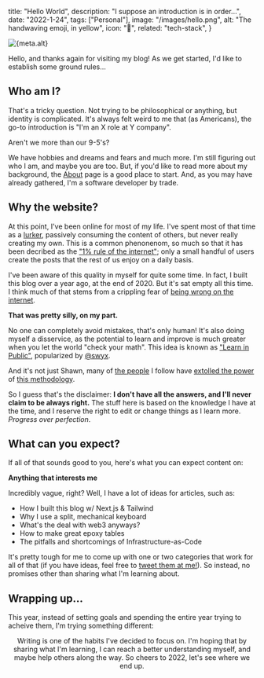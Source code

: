 <!-- Post metadata -->


  title: "Hello World",
  description: "I suppose an introduction is in order...",
  date: "2022-1-24",
  tags: ["Personal"],
  image: "/images/hello.png",
  alt: "The handwaving emoji, in yellow",
  icon: "👋",
  related: "tech-stack",
}


<div className="flex justify-center">
  <Image
    width={1024}
    height={512}
    src={banner}
    alt={meta.alt}
    placeholder="blur"
    priority
  />
</div>

<!-- Post content -->

Hello, and thanks again for visiting my blog!  As we get started, I'd like to establish some ground rules...

## Who am I?

That's a tricky question.  Not trying to be philosophical or anything, but identity is complicated.  It's always felt weird to me that (as Americans), the go-to introduction is "I'm an X role at Y company".

Aren't we more than our 9-5's?

We have hobbies and dreams and fears and much more.  I'm still figuring out who I am, and maybe you are too.  But, if you'd like to read more about my background, the [About](/about) page is a good place to start.  And, as you may have already gathered, I'm a software developer by trade.

## Why the website?

At this point, I've been online for most of my life.  I've spent most of that time as a [lurker](https://en.wikipedia.org/wiki/Lurker), passively consuming the content of others, but never really creating my own.  This is a common phenonenom, so much so that it has been decribed as the ["1% rule of the internet"](<https://en.wikipedia.org/wiki/1%25_rule_(Internet_culture)>); only a small handful of users create the posts that the rest of us enjoy on a daily basis.

I've been aware of this quality in myself for quite some time.  In fact, I built this blog over a year ago, at the end of 2020. But it's sat empty all this time.  I think much of that stems from a crippling fear of [being wrong on the internet](https://xkcd.com/386/).

**That was pretty silly, on my part.**

No one can completely avoid mistakes, that's only human!  It's also doing myself a disservice, as the potential to learn and improve is much greater when you let the world "check your math".  This idea is known as ["Learn in Public"](https://www.swyx.io/learn-in-public/), popularized by [@swyx](https://twitter.com/swyx).

And it's not just Shawn, many of [the people](https://twitter.com/Stammy/status/1393217964841787397) I follow have [extolled the power](https://www.fabrizio.so/notes/grow-on-twitter) of [this methodology](https://twitter.com/SimonHoiberg/status/1452218476807000067).

So I guess that's the disclaimer: **I don't have all the answers, and I'll never claim to be always right.**  The stuff here is based on the knowledge I have at the time, and I reserve the right to edit or change things as I learn more.  _Progress over perfection_.

## What can you expect?

If all of that sounds good to you, here's what you can expect content on:

**Anything that interests me**

Incredibly vague, right?  Well, I have a lot of ideas for articles, such as:

* How I built this blog w/ Next.js & Tailwind
* Why I use a split, mechanical keyboard
* What's the deal with web3 anyways?
* How to make great epoxy tables
* The pitfalls and shortcomings of Infrastructure-as-Code

It's pretty tough for me to come up with one or two categories that work for all of that (if you have ideas, feel free to [tweet them at me!](https://twitter.com/maxpetretta)).  So instead, no promises other than sharing what I'm learning about.

## Wrapping up...

This year, instead of setting goals and spending the entire year trying to acheive them, I'm trying something different:

<Tweet align="center" tweetLink="maxpetretta/status/1483882167528669184" />

Writing is one of the habits I've decided to focus on.  I'm hoping that by sharing what I'm learning, I can reach a better understanding myself, and maybe help others along the way.  So cheers to 2022, let's see where we end up.
